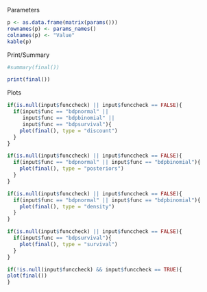 Parameters

```r
p <- as.data.frame(matrix(params()))
rownames(p) <- params_names()
colnames(p) <- "Value"
kable(p)

```

Print/Summary

```r

#summary(final())

print(final())

```

Plots

```r

if(is.null(input$funccheck) || input$funccheck == FALSE){
  if(input$func == "bdpnormal" ||
     input$func == "bdpbinomial" ||
     input$func == "bdpsurvival"){
    plot(final(), type = "discount")
  }
}

if(is.null(input$funccheck) || input$funccheck == FALSE){
  if(input$func == "bdpnormal" || input$func == "bdpbinomial"){
    plot(final(), type = "posteriors")
  }
}

if(is.null(input$funccheck) || input$funccheck == FALSE){
  if(input$func == "bdpnormal" || input$func == "bdpbinomial"){
    plot(final(), type = "density")
  }
}

if(is.null(input$funccheck) || input$funccheck == FALSE){
  if(input$func == "bdpsurvival"){
    plot(final(), type = "survival")
  }
}

if(!is.null(input$funccheck) && input$funccheck == TRUE){
plot(final())
}

```


